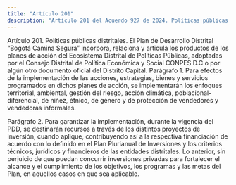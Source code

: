 ```yaml
---
title: "Artículo 201"
description: "Artículo 201 del Acuerdo 927 de 2024. Políticas públicas distritales."
---
```


Artículo 201. Políticas públicas distritales. El Plan de Desarrollo Distrital “Bogotá Camina Segura” incorpora, relaciona y articula los productos de los planes de acción del Ecosistema Distrital de Políticas Públicas, adoptadas por el Consejo Distrital de Política Económica y Social CONPES D.C o por algún otro documento oficial del Distrito Capital.
Parágrafo 1. Para efectos de la implementación de las acciones, estrategias, bienes y servicios programados en dichos planes de acción, se implementarán los enfoques territorial, ambiental, gestión del riesgo, acción climática, poblacional- diferencial, de niñez, étnico, de género y de protección de vendedores y vendedoras informales.
 
Parágrafo 2. Para garantizar la implementación, durante la vigencia del PDD, se destinarán recursos a través de los distintos proyectos de inversión, cuando aplique, contribuyendo así a la respectiva financiación de acuerdo con lo definido en el Plan Plurianual de Inversiones y los criterios técnicos, jurídicos y financieros de las entidades distritales. Lo anterior, sin perjuicio de que puedan concurrir inversiones privadas para fortalecer el alcance y el cumplimiento de los objetivos, los programas y las metas del Plan, en aquellos casos en que sea aplicable.